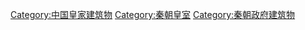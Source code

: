 [[Category:中国皇家建筑物|Category:中国皇家建筑物]]
[[Category:秦朝皇室|Category:秦朝皇室]]
[[Category:秦朝政府建筑物|Category:秦朝政府建筑物]]